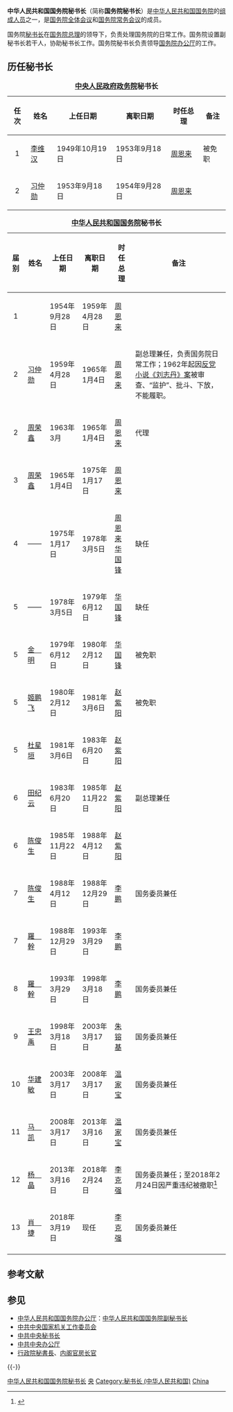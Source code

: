 {{Pathnav|中华人民共和国国务院|国务院组成人员|国务院常务会议}}
{{中国政治}}

'''中华人民共和国国务院秘书长'''（简称'''国务院秘书长'''）是[[中华人民共和国国务院|中华人民共和国国务院]]的[[中华人民共和国国务院组成人员|组成人员]]之一，是[[国务院全体会议|国务院全体会议]]和[[国务院常务会议|国务院常务会议]]的成员。

国务院[[秘書長|秘书长]]在[[中华人民共和国国务院总理|国务院总理]]的领导下，负责处理国务院的日常工作。国务院设置副秘书长若干人，协助秘书长工作。国务院秘书长负责领导[[中华人民共和国国务院办公厅|国务院办公厅]]的工作。

== 历任秘书长 ==
{| cellpadding=2 cellspacing=2
|+ '''[[中央人民政府政务院|中央人民政府政务院]]秘书长'''
|- bgcolor=#cccccc
! 任次 !! 姓名 !! 上任日期 !! 离职日期 !! 时任总理 !! 备注
|- bgcolor=#E6E6AA 
|align=center| 1 || [[李维汉|李维汉]] || 1949年10月19日 || 1953年9月18日 || [[周恩来|周恩来]] || 被免职
|- bgcolor=#CCFFCC 
|align=center| 2 || [[习仲勋|习仲勋]] || 1953年9月18日 || 1954年9月28日 || [[周恩来|周恩来]] ||
|}

{| cellpadding=2 cellspacing=2
|+ '''[[中华人民共和国国务院|中华人民共和国国务院]]秘书长'''
|- bgcolor=#cccccc
! 届别 !! 姓名 !! 上任日期 !! 离职日期 !! 时任总理 !! 备注
|- bgcolor=#E6E6AA 
|align=center| 1 || {{nowrap|[[习仲勋|习仲勋]]}} || 1954年9月28日 || 1959年4月28日 || [[周恩来|周恩来]] ||
|- bgcolor=#CCFFCC 
|align=center| 2 || [[习仲勋|习仲勋]] || 1959年4月28日 || 1965年1月4日 || [[周恩来|周恩来]] || 副总理兼任，负责国务院日常工作；1962年起因[[反党小说《刘志丹》案|反党小说《刘志丹》案]]被审查、“监护”、批斗、下放，不能履职。
|- bgcolor=#E6E6AA
|align=center| 2 || [[周荣鑫|周荣鑫]] || 1963年3月 || 1965年1月4日 || [[周恩来|周恩来]] || 代理
|- bgcolor=#E6E6AA 
|align=center| 3 || [[周荣鑫|周荣鑫]] || 1965年1月4日 || 1975年1月17日 || [[周恩来|周恩来]] ||
|- bgcolor=#CCFFCC 
|align=center| 4 || —— || 1975年1月17日 || 1978年3月5日 || [[周恩来|周恩来]]{{to}}[[华国锋|华国锋]] || 缺任
|- bgcolor=#E6E6AA  
|align=center| 5 || —— || 1978年3月5日 || 1979年6月12日 || [[华国锋|华国锋]] || 缺任
|- bgcolor=#CCFFCC 
|align=center| 5 || [[金明_(中国政府官员)|金　明]] || 1979年6月12日 || 1980年2月12日 || [[华国锋|华国锋]] || 被免职
|- bgcolor=#E6E6AA  
|align=center| 5 || [[姬鹏飞|姬鹏飞]] || 1980年2月12日 || 1981年3月6日 || [[赵紫阳|赵紫阳]] || 被免职
|- bgcolor=#CCFFCC 
|align=center| 5 || [[杜星垣|杜星垣]] || 1981年3月6日 || 1983年6月20日 || [[赵紫阳|赵紫阳]] || 
|- bgcolor=#E6E6AA  
|align=center| 6 || [[田纪云|田纪云]] || 1983年6月20日 || 1985年11月22日 || [[赵紫阳|赵紫阳]] || 副总理兼任
|- bgcolor=#CCFFCC 
|align=center| 6 || [[陈俊生_(全国政协副主席)|陈俊生]] || 1985年11月22日 || 1988年4月12日 || [[赵紫阳|赵紫阳]] || 
|- bgcolor=#E6E6AA 
|align=center| 7 || [[陈俊生_(全国政协副主席)|陈俊生]] || 1988年4月12日 || 1988年12月29日 || [[李鹏|李鹏]] || 国务委员兼任
|- bgcolor=#CCFFCC 
|align=center| 7 || [[罗干|羅　幹]] || 1988年12月29日 || 1993年3月29日 || [[李鹏|李鹏]] ||
|- bgcolor=#E6E6AA
|align=center| 8 || [[罗干|羅　幹]] || 1993年3月29日 || 1998年3月18日 || [[李鹏|李鹏]] || 国务委员兼任
|- bgcolor=#CCFFCC 
|align=center| 9 || [[王忠禹|王忠禹]] || 1998年3月18日 || 2003年3月17日 || [[朱镕基|朱镕基]] || 国务委员兼任
|- bgcolor=#E6E6AA   
|align=center| 10 || [[华建敏|华建敏]] || 2003年3月17日 || 2008年3月17日 || [[温家宝|温家宝]] || 国务委员兼任
|- bgcolor=#CCFFCC 
|align=center| 11 || [[马凯_(官员)|马　凯]] || 2008年3月17日 || 2013年3月16日 || [[温家宝|温家宝]] || 国务委员兼任
|- bgcolor=#E6E6AA 
|align=center| 12 || [[杨晶|杨　晶]]   ||2013年3月16日   ||  2018年2月24日   || [[李克强|李克强]] || 国务委员兼任；至2018年2月24日因严重违纪被撤职<ref>{{cite web |title = 《全国人民代表大会常务委员会关于撤销杨晶同志的国务委员、国务院秘书长职务的决定》 |author = [[第十二届全国人民代表大会常务委员会|第十二届全国人民代表大会常务委员会]] |date = 2018年2月24日 |quote = 第十二届全国人民代表大会常务委员会第三十三次会议根据委员长会议的提请，决定撤销杨晶同志的国务委员、国务院秘书长职务。 |work = 新华社北京2018年2月24日电 |agency = [[新华社|新华社]] |url = http://www.gov.cn/xinwen/2018-02/24/content_5268495.htm |accessdate = 2018年2月27日 |archive-date = 2020年8月8日 |archive-url = https://web.archive.org/web/20200808040637/http://www.gov.cn/xinwen/2018-02/24/content_5268495.htm |dead-url = no }}</ref>
|- bgcolor=#CCFFCC 
|align=center| 13 || [[肖捷|肖　捷]]   ||2018年3月19日   ||  现任   || [[李克强|李克强]] || 国务委员兼任
|- bgcolor=#E6E6AA 
|}

==参考文献==
{{Reflist}}

== 参见 ==
{{Portal box|中华人民共和国|政治|人物}}
* [[中华人民共和国国务院办公厅|中华人民共和国国务院办公厅]]：[[中华人民共和国国务院副秘书长|中华人民共和国国务院副秘书长]]
* [[中共中央国家机关工作委员会|中共中央国家机关工作委员会]]
* [[中共中央秘书长|中共中央秘书长]]
* [[中共中央办公厅|中共中央办公厅]]
* [[行政院秘書長|行政院秘書長]]、[[内阁官房长官|内阁官房长官]]

{{-}}
{{国务院}}
{{国务院/本届|常}}
{{国务院/办公厅}}

[[Category:中华人民共和国国务院秘书长|]]
[[Category:省部级正职|央]]
[[Category:秘书长_(中华人民共和国)|Category:秘书长 (中华人民共和国)]]
[[Category:各国内阁秘书长|China]]